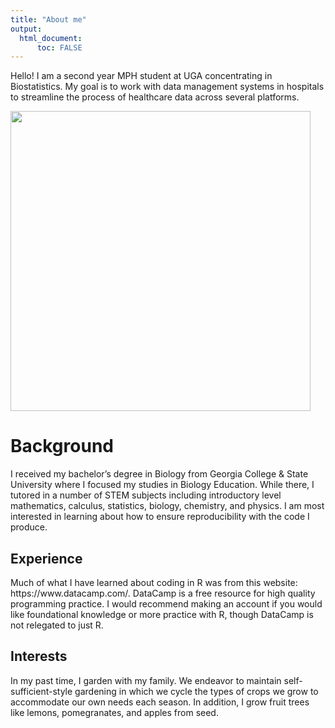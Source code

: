 ```yaml
---
title: "About me"
output: 
  html_document:
      toc: FALSE
---
```


Hello! I am a second year MPH student at UGA concentrating in Biostatistics.  My goal is to work with data management systems in hospitals to streamline the process of healthcare data across several platforms.

![](IMG_0053.jpeg){width=5in, height=5in}

# Background
I received my bachelor's degree in Biology from Georgia College & State University where I focused my studies in Biology Education.  While there, I tutored in a number of STEM subjects including introductory level mathematics, calculus, statistics, biology, chemistry, and physics.  I am most interested in learning about how to ensure reproducibility with the code I produce.  

## Experience
Much of what I have learned about coding in R was from this website: https://www.datacamp.com/. DataCamp is a free resource for high quality programming practice.  I would recommend making an account if you would like foundational knowledge or more practice with R, though DataCamp is not relegated to just R.

## Interests
In my past time, I garden with my family.  We endeavor to maintain self-sufficient-style gardening in which we cycle the types of crops we grow to accommodate our own needs each season.  In addition, I grow fruit trees like lemons, pomegranates, and apples from seed.
